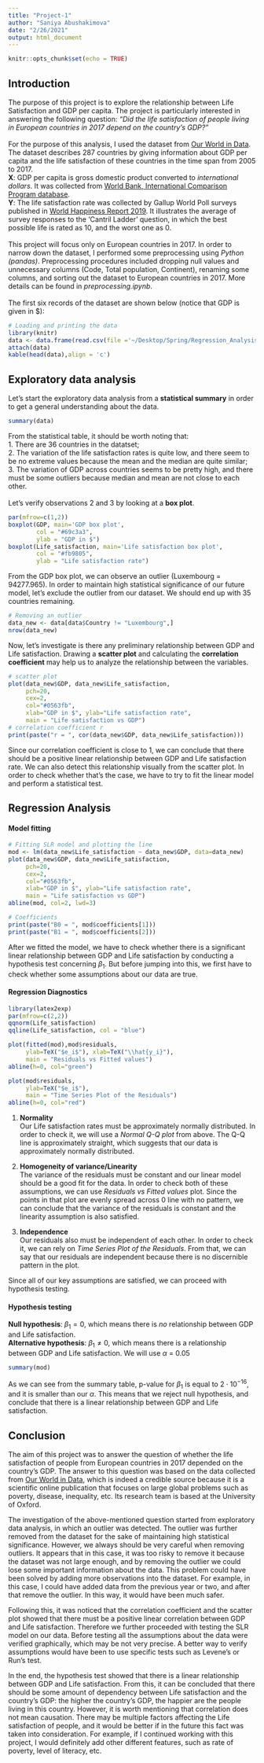 ```yaml
---
title: "Project-1"
author: "Saniya Abushakimova"
date: "2/26/2021"
output: html_document
---
```


```r
knitr::opts_chunk$set(echo = TRUE)
```

## Introduction
The purpose of this project is to explore the relationship between Life Satisfaction and GDP per capita. The project is particularly interested in answering the following question: 
*"Did the life satisfaction of people living in European countries in 2017 depend on the country's GDP?"* <br /> 
<br /> 
For the purpose of this analysis, I used the dataset from [Our World in Data](https://ourworldindata.org/grapher/gdp-vs-happiness). The dataset describes 287 countries by giving information about GDP per capita and the life satisfaction of these countries in the time span from 2005 to 2017. <br />
**X**: GDP per capita is gross domestic product converted to *international dollars*. It was collected from [World Bank, International Comparison Program database](http://data.worldbank.org/data-catalog/world-development-indicators). <br />
**Y**: The life satisfaction rate was collected by Gallup World Poll surveys published in [World Happiness Report 2019](https://worldhappiness.report/ed/2019/). It illustrates the average of survey responses to the 'Cantril Ladder' question, in which the best possible life is rated as 10, and the worst one as 0. <br />
<br />
This project will focus only on European countries in 2017. In order to narrow down the dataset, I performed some preprocessing using *Python (pandas)*. Preprocessing procedures included dropping null values and unnecessary columns (Code, Total population, Continent), renaming some columns, and sorting out the dataset to European countries in 2017. More details can be found in *preprocessing.ipynb*. <br />
<br />
The first six records of the dataset are shown below (notice that GDP is given in $):
``` r
# Loading and printing the data
library(knitr)
data <- data.frame(read.csv(file ='~/Desktop/Spring/Regression_Analysis/Project_1/data.csv'))
attach(data)
kable(head(data),align = 'c')
```

## Exploratory data analysis
Let's start the exploratory data analysis from a **statistical summary** in order to get a general understanding about the data.
``` r
summary(data)
```

From the statistical table, it should be worth noting that: <br />
1. There are 36 countries in the datatset; <br />
2. The variation of the life satisfaction rates is quite low, and there seem to be no extreme values because the mean and the median are quite similar; <br />
3. The variation of GDP across countries seems to be pretty high, and there must be some outliers because median and mean are not close to each other. <br />
<br />
Let's verify observations 2 and 3 by looking at a **box plot**.
``` r
par(mfrow=c(1,2))
boxplot(GDP, main='GDP box plot', 
        col = "#69c3a3",
        ylab = "GDP in $")
boxplot(Life_satisfaction, main='Life satisfaction box plot',
        col = "#fb9805",
        ylab = "Life satisfaction rate")
```

From the GDP box plot, we can observe an outlier (Luxembourg = 94277.965). In order to maintain high statistical significance of our future model, let's exclude the outlier from our dataset. We should end up with 35 countries remaining.
``` r
# Removing an outlier
data_new <- data[data$Country != "Luxembourg",]
nrow(data_new)
```  

Now, let's investigate is there any preliminary relationship between GDP and Life satisfaction. Drawing a **scatter plot** and calculating the **correlation coefficient** may help us to analyze the relationship between the variables. 
``` r
# scatter plot
plot(data_new$GDP, data_new$Life_satisfaction, 
     pch=20,
     cex=2,
     col="#0563fb",
     xlab="GDP in $", ylab="Life satisfaction rate",
     main = "Life satisfaction vs GDP")
# correlation coefficient r
print(paste("r = ", cor(data_new$GDP, data_new$Life_satisfaction)))
```  

Since our correlation coefficient is close to 1, we can conclude that there should be a positive linear relationship between GDP and Life satisfaction rate. We can also detect this relationship visually from the scatter plot. In order to check whether that's the case, we have to try to fit the linear model and perform a statistical test.

## Regression Analysis
#### Model fitting
``` r
# Fitting SLR model and plotting the line
mod <- lm(data_new$Life_satisfaction ~ data_new$GDP, data=data_new)
plot(data_new$GDP, data_new$Life_satisfaction, 
     pch=20,
     cex=2,
     col="#0563fb",
     xlab="GDP in $", ylab="Life satisfaction rate",
     main = "Life satisfaction vs GDP")
abline(mod, col=2, lwd=3)
```

``` r
# Coefficients
print(paste("B0 = ", mod$coefficients[1]))
print(paste("B1 = ", mod$coefficients[2]))
```

After we fitted the model, we have to check whether there is a significant linear relationship between GDP and Life satisfaction by conducting a hypothesis test concerning $\beta_1$. But before jumping into this, we first have to check whether some assumptions about our data are true. 

#### Regression Diagnostics

``` r
library(latex2exp)
par(mfrow=c(2,2))
qqnorm(Life_satisfaction)
qqline(Life_satisfaction, col = "blue")

plot(fitted(mod),mod$residuals,
     ylab=TeX("$e_i$"), xlab=TeX("\\hat{y_i}"),
     main = "Residuals vs Fitted values")
abline(h=0, col="green")

plot(mod$residuals, 
     ylab=TeX("$e_i$"),
     main = "Time Series Plot of the Residuals")
abline(h=0, col="red")
```

1. **Normality** <br />
Our Life satisfaction rates must be approximately normally distributed. In order to check it, we will use a *Normal Q-Q plot* from above. The Q-Q line is approximately straight, which suggests that our data is approximately normally distributed.<br />

2. **Homogeneity of variance/Linearity** <br />
The variance of the residuals must be constant and our linear model should be a good fit for the data. In order to check both of these assumptions, we can use *Residuals vs Fitted values* plot. Since the points in that plot are evenly spread across 0 line with no pattern, we can conclude that the variance of the residuals is constant and the linearity assumption is also satisfied.<br />

3. **Independence** <br />
Our residuals also must be independent of each other. In order to check it, we can rely on *Time Series Plot of the Residuals*. From that, we can say that our residuals are independent because there is no discernible pattern in the plot. <br />

Since all of our key assumptions are satisfied, we can proceed with hypothesis testing.

#### Hypothesis testing

**Null hypothesis**: $\beta_1 = 0$, which means there is *no* relationship between GDP and Life satisfaction.<br />
**Alternative hypothesis**: $\beta_1 \neq 0$, which means there is a relationship between GDP and Life satisfaction.
We will use $\alpha$ = 0.05

``` r
summary(mod)
```

As we can see from the summary table, p-value for $\beta_1$ is equal to $2\cdot 10^{-16}$, and it is smaller than our $\alpha$. This means that we reject null hypothesis, and conclude that there is a linear relationship between GDP and Life satisfaction.

## Conclusion

The aim of this project was to answer the question of whether the life satisfaction of people from European countries in 2017 depended on the country's GDP. The answer to this question was based on the data collected from [Our World in Data](https://ourworldindata.org/grapher/gdp-vs-happiness), which is indeed a credible source because it is a scientific online publication that focuses on large global problems such as poverty, disease, inequality, etc. Its research team is based at the University of Oxford. <br />

The investigation of the above-mentioned question started from exploratory data analysis, in which an outlier was detected. The outlier was further removed from the dataset for the sake of maintaining high statistical significance. However, we always should be very careful when removing outliers. It appears that in this case, it was too risky to remove it because the dataset was not large enough, and by removing the outlier we could lose some important information about the data. This problem could have been solved by adding more observations into the dataset. For example, in this case, I could have added data from the previous year or two, and after that remove the outlier. In this way, it would have been much safer. 

Following this, it was noticed that the correlation coefficient and the scatter plot showed that there must be a positive linear correlation between GDP and Life satisfaction. Therefore we further proceeded with testing the SLR model on our data. Before testing all the assumptions about the data were verified graphically, which may be not very precise. A better way to verify assumptions would have been to use specific tests such as Levene's or Run's test.

In the end, the hypothesis test showed that there is a linear relationship between GDP and Life satisfaction. From this, it can be concluded that there should be some amount of dependency between Life satisfaction and the country's GDP: the higher the country's GDP, the happier are the people living in this country. However, it is worth mentioning that correlation does not mean causation. There may be multiple factors affecting the Life satisfaction of people, and it would be better if in the future this fact was taken into consideration. For example, if I continued working with this project, I would definitely add other different features, such as rate of poverty, level of literacy, etc.
